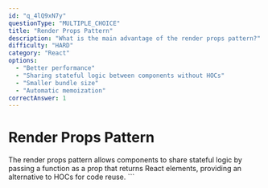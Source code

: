 ```yaml
---
id: "q_4lQ9xN7y"
questionType: "MULTIPLE_CHOICE"
title: "Render Props Pattern"
description: "What is the main advantage of the render props pattern?"
difficulty: "HARD"
category: "React"
options:
  - "Better performance"
  - "Sharing stateful logic between components without HOCs"
  - "Smaller bundle size"
  - "Automatic memoization"
correctAnswer: 1
---
```


# Render Props Pattern

The render props pattern allows components to share stateful logic by passing a function as a prop that returns React elements, providing an alternative to HOCs for code reuse.
\`\`\`
